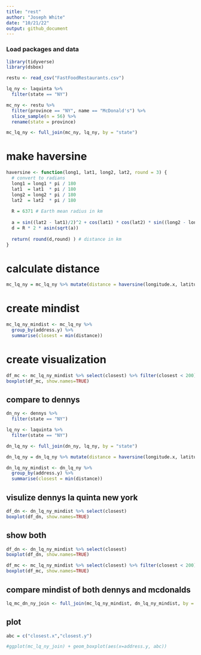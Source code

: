 ```yaml
---
title: "rest"
author: "Joseph White"
date: "10/21/22"
output: github_document
---
```


### Load packages and data

```r
library(tidyverse) 
library(dsbox)
```

```r
restu <- read_csv("FastFoodRestaurants.csv")
```

```r
lq_ny <- laquinta %>%
  filter(state == "NY")
```

```r
mc_ny <- restu %>%
  filter(province == "NY", name == "McDonald's") %>%
  slice_sample(n = 56) %>%
  rename(state = province)
```

```r
mc_lq_ny <- full_join(mc_ny, lq_ny, by = "state")
```


# make haversine
```r
haversine <- function(long1, lat1, long2, lat2, round = 3) {
  # convert to radians
  long1 = long1 * pi / 180
  lat1  = lat1  * pi / 180
  long2 = long2 * pi / 180
  lat2  = lat2  * pi / 180
  
  R = 6371 # Earth mean radius in km
  
  a = sin((lat2 - lat1)/2)^2 + cos(lat1) * cos(lat2) * sin((long2 - long1)/2)^2
  d = R * 2 * asin(sqrt(a))
  
  return( round(d,round) ) # distance in km
}
```

# calculate distance
```r
mc_lq_ny = mc_lq_ny %>% mutate(distance = haversine(longitude.x, latitude.x, longitude.y, latitude.y, round = 4))
```

# create mindist
```r
mc_lq_ny_mindist <- mc_lq_ny %>%
  group_by(address.y) %>%
  summarise(closest = min(distance))
```

# create visualization
```r
df_mc <- mc_lq_ny_mindist %>% select(closest) %>% filter(closest < 200)
boxplot(df_mc, show.names=TRUE)
```

## compare to dennys
```r
dn_ny <- dennys %>%
  filter(state == "NY")

lq_ny <- laquinta %>%
  filter(state == "NY")

dn_lq_ny <- full_join(dn_ny, lq_ny, by = "state")

dn_lq_ny = dn_lq_ny %>% mutate(distance = haversine(longitude.x, latitude.x, longitude.y, latitude.y, round = 4))

dn_lq_ny_mindist <- dn_lq_ny %>%
  group_by(address.y) %>%
  summarise(closest = min(distance))
```

## visulize dennys la quinta new york
```r
df_dn <- dn_lq_ny_mindist %>% select(closest)
boxplot(df_dn, show.names=TRUE)
```

## show both
```r
df_dn <- dn_lq_ny_mindist %>% select(closest)
boxplot(df_dn, show.names=TRUE)

df_mc <- mc_lq_ny_mindist %>% select(closest) %>% filter(closest < 200)
boxplot(df_mc, show.names=TRUE)
```

## compare mindist of both dennys and mcdonalds
```r
lq_mc_dn_ny_join <- full_join(mc_lq_ny_mindist, dn_lq_ny_mindist, by = "address.y")
```

## plot
```r
abc = c("closest.x","closest.y")

#ggplot(mc_lq_ny_join) + geom_boxplot(aes(x=address.y, abc))
```

